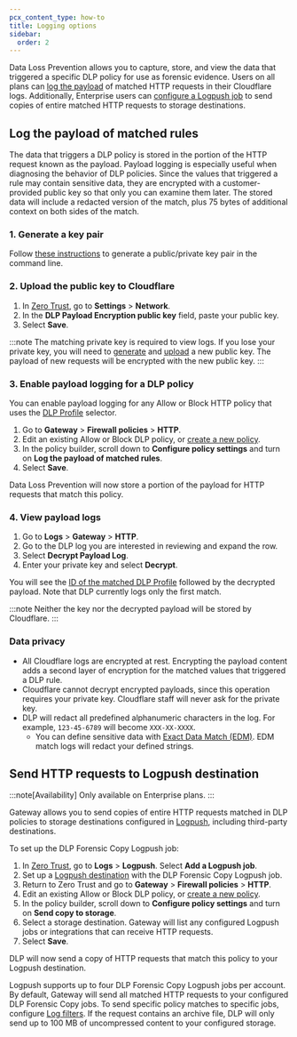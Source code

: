 ```yaml
---
pcx_content_type: how-to
title: Logging options
sidebar:
  order: 2
---
```


Data Loss Prevention allows you to capture, store, and view the data that triggered a specific DLP policy for use as forensic evidence. Users on all plans can [log the payload](#log-the-payload-of-matched-policies) of matched HTTP requests in their Cloudflare logs. Additionally, Enterprise users can [configure a Logpush job](#send-http-requests-to-logpush-destination) to send copies of entire matched HTTP requests to storage destinations.

## Log the payload of matched rules

The data that triggers a DLP policy is stored in the portion of the HTTP request known as the payload. Payload logging is especially useful when diagnosing the behavior of DLP policies. Since the values that triggered a rule may contain sensitive data, they are encrypted with a customer-provided public key so that only you can examine them later. The stored data will include a redacted version of the match, plus 75 bytes of additional context on both sides of the match.

### 1. Generate a key pair

Follow [these instructions](/waf/managed-rules/payload-logging/command-line/generate-key-pair/) to generate a public/private key pair in the command line.

### 2. Upload the public key to Cloudflare

1. In [Zero Trust](https://one.dash.cloudflare.com), go to **Settings** > **Network**.
2. In the **DLP Payload Encryption public key** field, paste your public key.
3. Select **Save**.

:::note
The matching private key is required to view logs. If you lose your private key, you will need to [generate](#1-generate-a-key-pair) and [upload](#2-upload-the-public-key-to-cloudflare) a new public key. The payload of new requests will be encrypted with the new public key.
:::

### 3. Enable payload logging for a DLP policy

You can enable payload logging for any Allow or Block HTTP policy that uses the [DLP Profile](/cloudflare-one/policies/gateway/http-policies/#dlp-profile) selector.

1. Go to **Gateway** > **Firewall policies** > **HTTP**.
2. Edit an existing Allow or Block DLP policy, or [create a new policy](/cloudflare-one/policies/data-loss-prevention/dlp-policies/#2-create-a-dlp-policy).
3. In the policy builder, scroll down to **Configure policy settings** and turn on **Log the payload of matched rules**.
4. Select **Save**.

Data Loss Prevention will now store a portion of the payload for HTTP requests that match this policy.

### 4. View payload logs

1. Go to **Logs** > **Gateway** > **HTTP**.
2. Go to the DLP log you are interested in reviewing and expand the row.
3. Select **Decrypt Payload Log**.
4. Enter your private key and select **Decrypt**.

You will see the [ID of the matched DLP Profile](/api/operations/dlp-profiles-list-all-profiles) followed by the decrypted payload. Note that DLP currently logs only the first match.

:::note
Neither the key nor the decrypted payload will be stored by Cloudflare.
:::

### Data privacy

- All Cloudflare logs are encrypted at rest. Encrypting the payload content adds a second layer of encryption for the matched values that triggered a DLP rule.
- Cloudflare cannot decrypt encrypted payloads, since this operation requires your private key. Cloudflare staff will never ask for the private key.
- DLP will redact all predefined alphanumeric characters in the log. For example, `123-45-6789` will become `XXX-XX-XXXX`.
  - You can define sensitive data with [Exact Data Match (EDM)](/cloudflare-one/policies/data-loss-prevention/datasets/#exact-data-match). EDM match logs will redact your defined strings.

## Send HTTP requests to Logpush destination

:::note[Availability]
Only available on Enterprise plans.
:::

Gateway allows you to send copies of entire HTTP requests matched in DLP policies to storage destinations configured in [Logpush](/logs/about/), including third-party destinations.

To set up the DLP Forensic Copy Logpush job:

1. In [Zero Trust](https://one.dash.cloudflare.com/), go to **Logs** > **Logpush**. Select **Add a Logpush job**.
2. Set up a [Logpush destination](/logs/get-started/enable-destinations/) with the DLP Forensic Copy Logpush job.
3. Return to Zero Trust and go to **Gateway** > **Firewall policies** > **HTTP**.
4. Edit an existing Allow or Block DLP policy, or [create a new policy](/cloudflare-one/policies/data-loss-prevention/dlp-policies/#2-create-a-dlp-policy).
5. In the policy builder, scroll down to **Configure policy settings** and turn on **Send copy to storage**.
6. Select a storage destination. Gateway will list any configured Logpush jobs or integrations that can receive HTTP requests.
7. Select **Save**.

DLP will now send a copy of HTTP requests that match this policy to your Logpush destination.

Logpush supports up to four DLP Forensic Copy Logpush jobs per account. By default, Gateway will send all matched HTTP requests to your configured DLP Forensic Copy jobs. To send specific policy matches to specific jobs, configure [Log filters](/logs/reference/filters/). If the request contains an archive file, DLP will only send up to 100 MB of uncompressed content to your configured storage.
